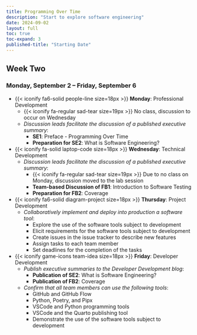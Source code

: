 ```yaml
---
title: Programming Over Time
description: "Start to explore software engineering"
date: 2024-09-02
layout: full
toc: true
toc-expand: 3
published-title: "Starting Date"
---
```


## Week Two

### Monday, September 2 -- Friday, September 6

- {{< iconify fa6-solid people-line size=18px >}} **Monday**: Professional Development
  - {{< iconify fa-regular sad-tear size=19px >}} No class, discussion to occur on Wednesday
  - *Discussion leads facilitate the discussion of a published executive summary*:
    - **SE1**: Preface - Programming Over Time
    - **Preparation for SE2**: What is Software Engineering?

- {{< iconify fa-solid laptop-code size=18px >}} **Wednesday**: Technical Development
  - *Discussion leads facilitate the discussion of a published executive summary*:
    - {{< iconify fa-regular sad-tear size=19px >}} Due to no class on Monday, discussion moved to the lab session
    - **Team-based Discussion of FB1**: Introduction to Software Testing
    - **Preparation for FB2**: Coverage
- {{< iconify fa6-solid diagram-project size=18px >}} **Thursday**: Project Development
  - *Collaboratively implement and deploy into production a software tool*:
    - Explore the use of the software tools subject to development
    - Elicit requirements for the software tools subject to development
    - Create issues in the issue tracker to describe new features
    - Assign tasks to each team member
    - Set deadlines for the completion of the tasks
- {{< iconify game-icons team-idea size=18px >}} **Friday**: Developer Development
    - *Publish executive summaries to the Developer Development blog*:
        - **Publication of SE2**: What is Software Engineering?
        - **Publication of FB2**: Coverage
    - *Confirm that all team members can use the following tools*:
      - GitHub and GitHub Flow
      - Python, Poetry, and Pipx
      - VSCode and Python programming tools
      - VSCode and the Quarto publishing tool
      - Demonstrate the use of the software tools subject to development
